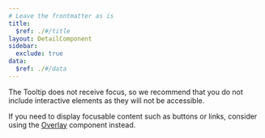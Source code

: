 ```yaml
---
# Leave the frontmatter as is
title:
  $ref: ./#/title
layout: DetailComponent
sidebar:
  exclude: true
data:
  $ref: ./#/data
---
```


The Tooltip does not receive focus, so we recommend that you do not include interactive elements as they will not be accessible.

If you need to display focusable content such as buttons or links, consider using the [Overlay](../overlay) component instead.
